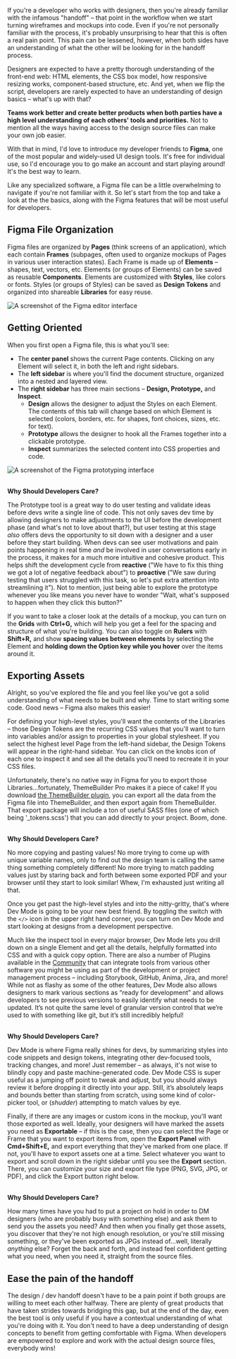 If you're a developer who works with designers, then you're already familiar with the infamous "handoff" – that point in the workflow when we start turning wireframes and mockups into code. Even if you're not personally familiar with the process, it's probably unsurprising to hear that this is often a real pain point. This pain can be lessened, however, when both sides have an understanding of what the other will be looking for in the handoff process. 

Designers are expected to have a pretty thorough understanding of the front-end web: HTML elements, the CSS box model, how responsive resizing works, component-based structure, etc. And yet, when we flip the script, developers are rarely expected to have an understanding of design basics – what's up with that? 

**Teams work better and create better products when both parties have a high level understanding of each others' tools and priorities.** Not to mention all the ways having access to the design source files can make your own job easier. 

With that in mind, I'd love to introduce my developer friends to **Figma**, one of the most popular and widely-used UI design tools. It's free for individual use, so I'd encourage you to go make an account and start playing around! It's the best way to learn. 

Like any specialized software, a Figma file can be a little overwhelming to navigate if you're not familiar with it. So let's start from the top and take a look at the the basics, along with the Figma features that will be most useful for developers.

## Figma File Organization

Figma files are organized by **Pages** (think screens of an application), which each contain **Frames** (subpages, often used to organize mockups of Pages in various user interaction states). Each Frame is made up of **Elements** – shapes, text, vectors, etc. Elements (or groups of Elements) can be saved as reusable **Components**. Elements are customized with **Styles**, like colors or fonts. Styles (or groups of Styles) can be saved as **Design Tokens** and organized into shareable **Libraries** for easy reuse. 

![A screenshot of the Figma editor interface](https://d585tldpucybw.cloudfront.net/sfimages/default-source/default-album/screen-shot-2021-09-22-at-4-05-14-pm.png?sfvrsn=313e38f9_0)

## Getting Oriented

When you first open a Figma file, this is what you'll see: 

- The **center panel** shows the current Page contents. Clicking on any Element will select it, in both the left and right sidebars.
- The **left sidebar** is where you'll find the document structure, organized into a nested and layered view.
- The **right sidebar** has three main sections – **Design, Prototype,** and **Inspect**.
    - **Design** allows the designer to adjust the Styles on each Element. The contents of this tab will change based on which Element is selected (colors, borders, etc. for shapes, font choices, sizes, etc. for text).
    - **Prototype** allows the designer to hook all the Frames together into a clickable prototype.
    - **Inspect** summarizes the selected content into CSS properties and code.

![A screenshot of the Figma prototyping interface](https://d585tldpucybw.cloudfront.net/sfimages/default-source/default-album/screen-shot-2021-09-23-at-4-16-11-pm.png?sfvrsn=b5a21ec3_0)

<aside>
<br/>
<b>Why Should Developers Care?</b>

The Prototype tool is a great way to do user testing and validate ideas before devs write a single line of code. This not only saves dev time by allowing designers to make adjustments to the UI before the development phase (and what's not to love about that?), but user testing at this stage *also* offers devs the opportunity to sit down with a designer and a user before they start building. When devs can see user motivations and pain points happening in real time *and* be involved in user conversations early in the process, it makes for a much more intuitive and cohesive product. This helps shift the development cycle from **reactive** ("We have to fix this thing we got a lot of negative feedback about") to **proactive** ("We saw during testing that users struggled with this task, so let's put extra attention into streamlining it"). Not to mention, just being able to explore the prototype whenever you like means you never have to wonder "Wait, what's supposed to happen when they click this button?"
</aside>

If you want to take a closer look at the details of a mockup, you can turn on the **Grids** with **Ctrl+G,** which will help you get a feel for the spacing and structure of what you're building. You can also toggle on **Rulers** with **Shift+R,** and show **spacing values between elements** by selecting the Element and **holding down the Option key while you hover** over the items around it. 

## Exporting Assets

Alright, so you've explored the file and you feel like you've got a solid understanding of what needs to be built and why. Time to start writing some code. Good news – Figma also makes this easier! 

For defining your high-level styles, you'll want the contents of the Libraries – those Design Tokens are the recurring CSS values that you'll want to turn into variables and/or assign to properties in your global stylesheet. If you select the highest level Page from the left-hand sidebar, the Design Tokens will appear in the right-hand sidebar. You can click on the knobs icon of each one to inspect it and see all the details you'll need to recreate it in your CSS files. 

Unfortunately, there's no native way in Figma for you to export those Libraries...fortunately, ThemeBuilder Pro makes it a piece of cake! If you download [the ThemeBuilder plugin](https://www.figma.com/community/plugin/1243108105563929541/Progress-ThemeBuilder), you can export all the data from the Figma file into ThemeBuilder, and then export again from ThemeBuilder. That export package will include a ton of useful SASS files (one of which being '_tokens.scss') that you can add directly to your project. Boom, done. 

<aside>
<br/>
<b>Why Should Developers Care?</b>

No more copying and pasting values! No more trying to come up with unique variable names, only to find out the design team is calling the same thing something completely different! No more trying to match padding values just by staring back and forth between some exported PDF and your browser until they start to look similar! Whew, I'm exhausted just writing all that.
</aside>

Once you get past the high-level styles and into the nitty-gritty, that's where Dev Mode is going to be your new best friend. By toggling the switch with the `</>` icon in the upper right hand corner, you can turn on Dev Mode and start looking at designs from a development perspective. 

Much like the inspect tool in every major browser, Dev Mode lets you drill down on a single Element and get all the details, helpfully formatted into CSS and with a quick copy option. There are also a number of Plugins available in the [Community](https://www.figma.com/community) that can integrate tools from various other software you might be using as part of the development or project management process – including Storybook, GitHub, Anima, Jira, and more! While not as flashy as some of the other features, Dev Mode also allows designers to mark various sections as “ready for development” and allows developers to see previous versions to easily identify what needs to be updated. It’s not quite the same level of granular version control that we’re used to with something like git, but it’s still incredibly helpful! 

<aside>
<br/>
<b>Why Should Developers Care?</b>

Dev Mode is where Figma really shines for devs, by summarizing styles into code snippets and design tokens, integrating other dev-focused tools, tracking changes, and more! Just remember – as always, it's not wise to blindly copy and paste machine-generated code. Dev Mode CSS is super useful as a jumping off point to tweak and adjust, but you should always review it before dropping it directly into your app. Still, it’s absolutely leaps and bounds better than starting from scratch, using some kind of color-picker tool, or (*shudder*) attempting to match values by eye.
</aside>

Finally, if there are any images or custom icons in the mockup, you'll want those exported as well. Ideally, your designers will have marked the assets you need as **Exportable** – if this is the case, then you can select the Page or Frame that you want to export items from, open the **Export Panel** with **Cmd+Shift+E,** and export everything that they've marked from one place. If not, you'll have to export assets one at a time. Select whatever you want to export and scroll down in the right sidebar until you see the **Export** section. There, you can customize your size and export file type (PNG, SVG, JPG, or PDF), and click the Export button right below. 

<aside>
<br/>
<b>Why Should Developers Care?</b>

How many times have you had to put a project on hold in order to DM designers (who are probably busy with something else) and ask them to send you the assets you need? And then when you finally get those assets, you discover that they're not high enough resolution, or you're still missing something, or they've been exported as JPGs instead of...well, literally *anything* else? Forget the back and forth, and instead feel confident getting what you need, when you need it, straight from the source files.  
</aside> 

## Ease the pain of the handoff

The design / dev handoff doesn't have to be a pain point if both groups are willing to meet each other halfway. There are plenty of great products that have taken strides towards bridging this gap, but at the end of the day, even the best tool is only useful if you have a contextual understanding of what you're doing with it. You don't need to have a deep understanding of design concepts to benefit from getting comfortable with Figma. When developers are empowered to explore and work with the actual design source files, everybody wins!